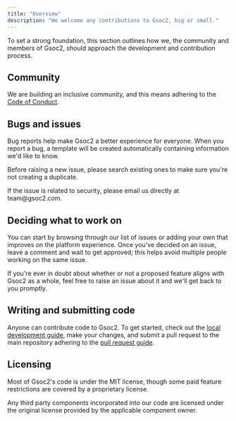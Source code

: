 ```yaml
---
title: "Overview"
description: "We welcome any contributions to Gsoc2, big or small."
---
```


To set a strong foundation, this section outlines how we, the community and members of Gsoc2,
should approach the development and contribution process.

## Community

We are building an inclusive community, and this means adhering to the [Code of Conduct](/contributing/code-of-conduct).

## Bugs and issues

Bug reports help make Gsoc2 a better experience for everyone. When you report a bug, a template will be created automatically containing information we'd like to know.

Before raising a new issue, please search existing ones to make sure you're not creating a duplicate.

<Info>
  If the issue is related to security, please email us directly at
  team@gsoc2.com.
</Info>

## Deciding what to work on

You can start by browsing through our list of issues or adding your own that improves on the platform experience. Once you've decided on an issue, leave a comment and wait to get approved; this helps avoid multiple people working on the same issue.

If you're ever in doubt about whether or not a proposed feature aligns with Gsoc2 as a whole, feel free to raise an issue about it and we'll get back to you promptly.

## Writing and submitting code

Anyone can contribute code to Gsoc2. To get started, check out the [local development guide](/contributing/developing), make your changes, and submit a pull request to the main repository
adhering to the [pull request guide](/contributing/pull-requests).


## Licensing

Most of Gsoc2's code is under the MIT license, though some paid feature restrictions are covered by a proprietary license.

Any third party components incorporated into our code are licensed under the original license provided by the applicable component owner.
